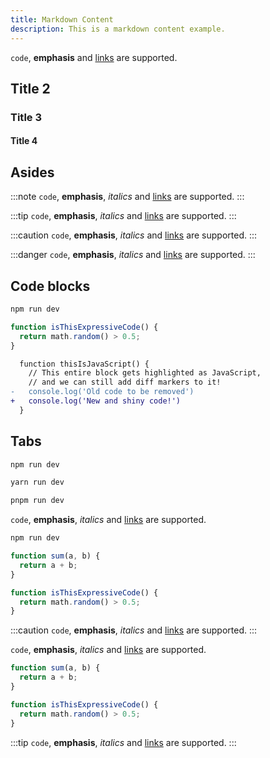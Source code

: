 ```yaml
---
title: Markdown Content
description: This is a markdown content example.
---
```



`code`, **emphasis** and [links](https://example.com) are supported.

## Title 2
### Title 3
#### Title 4

## Asides

:::note
`code`, **emphasis**, *italics* and [links](https://example.com) are supported.
:::

:::tip
`code`, **emphasis**, *italics* and [links](https://example.com) are supported.
:::

:::caution
`code`, **emphasis**, *italics* and [links](https://example.com) are supported.
:::

:::danger
`code`, **emphasis**, *italics* and [links](https://example.com) are supported.
:::

## Code blocks

```sh title="terminal"
npm run dev
```

```js title="ec.js"
function isThisExpressiveCode() {
  return math.random() > 0.5;
}
```

```diff lang="js"
  function thisIsJavaScript() {
    // This entire block gets highlighted as JavaScript,
    // and we can still add diff markers to it!
-   console.log('Old code to be removed')
+   console.log('New and shiny code!')
  }
```

## Tabs

<Tabs>
<TabItem label="npm">

```sh
npm run dev
```

</TabItem>

<TabItem label="yarn">

```sh
yarn run dev
```

</TabItem>
<TabItem label="pnpm">

```sh
pnpm run dev
```

</TabItem>
</Tabs>

<Tabs>
<TabItem label="Tab 1">

`code`, **emphasis**, *italics* and [links](https://example.com) are supported.

```sh frame="none"
npm run dev
```

```js
function sum(a, b) {
  return a + b;
}
```

```js title="ec.js"
function isThisExpressiveCode() {
  return math.random() > 0.5;
}
```

:::caution
`code`, **emphasis**, *italics* and [links](https://example.com) are supported.
:::

</TabItem>
<TabItem label="Tab 2">

`code`, **emphasis**, *italics* and [links](https://example.com) are supported.

```js
function sum(a, b) {
  return a + b;
}
```

```js title="ec.js"
function isThisExpressiveCode() {
  return math.random() > 0.5;
}
```

:::tip
`code`, **emphasis**, *italics* and [links](https://example.com) are supported.
:::

</TabItem>
</Tabs>